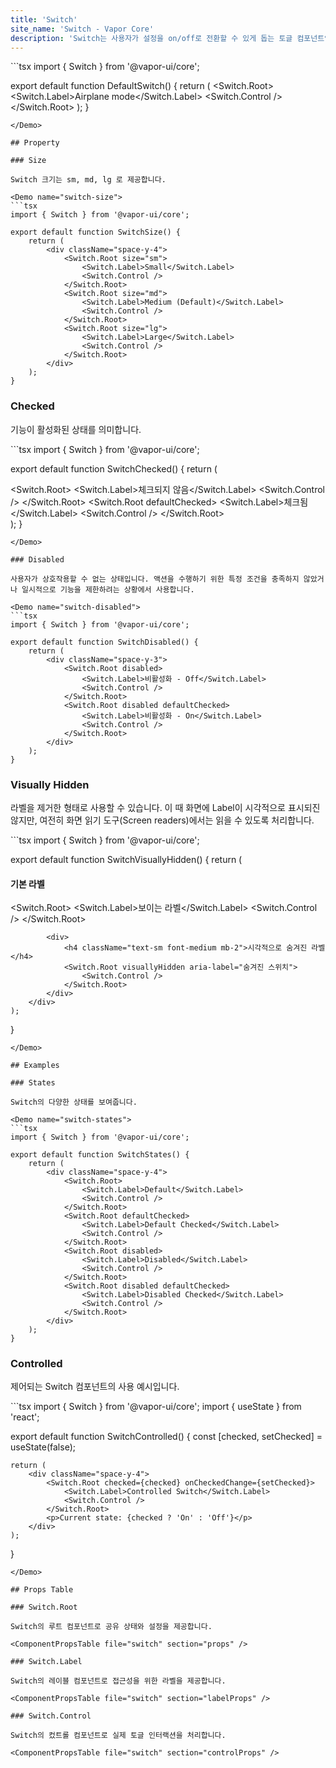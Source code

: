 ```yaml
---
title: 'Switch'
site_name: 'Switch - Vapor Core'
description: 'Switch는 사용자가 설정을 on/off로 전환할 수 있게 돕는 토글 컴포넌트입니다.'
---
```


<Demo name="default-switch">
```tsx
import { Switch } from '@vapor-ui/core';

export default function DefaultSwitch() {
    return (
        <Switch.Root>
            <Switch.Label>Airplane mode</Switch.Label>
            <Switch.Control />
        </Switch.Root>
    );
}
```
</Demo>

## Property

### Size

Switch 크기는 sm, md, lg 로 제공합니다.

<Demo name="switch-size">
```tsx
import { Switch } from '@vapor-ui/core';

export default function SwitchSize() {
    return (
        <div className="space-y-4">
            <Switch.Root size="sm">
                <Switch.Label>Small</Switch.Label>
                <Switch.Control />
            </Switch.Root>
            <Switch.Root size="md">
                <Switch.Label>Medium (Default)</Switch.Label>
                <Switch.Control />
            </Switch.Root>
            <Switch.Root size="lg">
                <Switch.Label>Large</Switch.Label>
                <Switch.Control />
            </Switch.Root>
        </div>
    );
}
```
</Demo>

### Checked

기능이 활성화된 상태를 의미합니다.

<Demo name="switch-checked">
```tsx
import { Switch } from '@vapor-ui/core';

export default function SwitchChecked() {
    return (
        <div className="space-y-3">
            <Switch.Root>
                <Switch.Label>체크되지 않음</Switch.Label>
                <Switch.Control />
            </Switch.Root>
            <Switch.Root defaultChecked>
                <Switch.Label>체크됨</Switch.Label>
                <Switch.Control />
            </Switch.Root>
        </div>
    );
}
```
</Demo>

### Disabled

사용자가 상호작용할 수 없는 상태입니다. 액션을 수행하기 위한 특정 조건을 충족하지 않았거나 일시적으로 기능을 제한하려는 상황에서 사용합니다.

<Demo name="switch-disabled">
```tsx
import { Switch } from '@vapor-ui/core';

export default function SwitchDisabled() {
    return (
        <div className="space-y-3">
            <Switch.Root disabled>
                <Switch.Label>비활성화 - Off</Switch.Label>
                <Switch.Control />
            </Switch.Root>
            <Switch.Root disabled defaultChecked>
                <Switch.Label>비활성화 - On</Switch.Label>
                <Switch.Control />
            </Switch.Root>
        </div>
    );
}
```
</Demo>

### Visually Hidden

라벨을 제거한 형태로 사용할 수 있습니다. 이 때 화면에 Label이 시각적으로 표시되진 않지만, 여전히 화면 읽기 도구(Screen readers)에서는 읽을 수 있도록 처리합니다.

<Demo name="switch-visually-hidden">
```tsx
import { Switch } from '@vapor-ui/core';

export default function SwitchVisuallyHidden() {
    return (
        <div className="space-y-4">
            <div>
                <h4 className="text-sm font-medium mb-2">기본 라벨</h4>
                <Switch.Root>
                    <Switch.Label>보이는 라벨</Switch.Label>
                    <Switch.Control />
                </Switch.Root>
            </div>
            
            <div>
                <h4 className="text-sm font-medium mb-2">시각적으로 숨겨진 라벨</h4>
                <Switch.Root visuallyHidden aria-label="숨겨진 스위치">
                    <Switch.Control />
                </Switch.Root>
            </div>
        </div>
    );
}
```
</Demo>

## Examples

### States

Switch의 다양한 상태를 보여줍니다.

<Demo name="switch-states">
```tsx
import { Switch } from '@vapor-ui/core';

export default function SwitchStates() {
    return (
        <div className="space-y-4">
            <Switch.Root>
                <Switch.Label>Default</Switch.Label>
                <Switch.Control />
            </Switch.Root>
            <Switch.Root defaultChecked>
                <Switch.Label>Default Checked</Switch.Label>
                <Switch.Control />
            </Switch.Root>
            <Switch.Root disabled>
                <Switch.Label>Disabled</Switch.Label>
                <Switch.Control />
            </Switch.Root>
            <Switch.Root disabled defaultChecked>
                <Switch.Label>Disabled Checked</Switch.Label>
                <Switch.Control />
            </Switch.Root>
        </div>
    );
}
```
</Demo>

### Controlled

제어되는 Switch 컴포넌트의 사용 예시입니다.

<Demo name="switch-controlled">
```tsx
import { Switch } from '@vapor-ui/core';
import { useState } from 'react';

export default function SwitchControlled() {
    const [checked, setChecked] = useState(false);
    
    return (
        <div className="space-y-4">
            <Switch.Root checked={checked} onCheckedChange={setChecked}>
                <Switch.Label>Controlled Switch</Switch.Label>
                <Switch.Control />
            </Switch.Root>
            <p>Current state: {checked ? 'On' : 'Off'}</p>
        </div>
    );
}
```
</Demo>

## Props Table

### Switch.Root

Switch의 루트 컴포넌트로 공유 상태와 설정을 제공합니다.

<ComponentPropsTable file="switch" section="props" />

### Switch.Label

Switch의 레이블 컴포넌트로 접근성을 위한 라벨을 제공합니다.

<ComponentPropsTable file="switch" section="labelProps" />

### Switch.Control

Switch의 컸트롤 컴포넌트로 실제 토글 인터랙션을 처리합니다.

<ComponentPropsTable file="switch" section="controlProps" />
